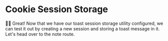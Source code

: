 # Cookie Session Storage

<EpicVideo url="https://www.epicweb.dev/workshops/authentication-strategies-and-implementation/session-storage/toast-messages-with-cookies/solution" />

👨‍💼 Great! Now that we have our toast session storage utility configured, we can
test it out by creating a new session and storing a toast message in it. Let's
head over to the note route.
